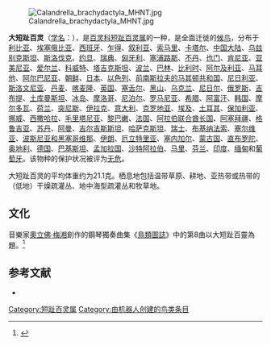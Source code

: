 {{Speciesbox
| name = 大短趾百灵
| image = Calandrella brachydactyla1.jpg
| status = LC | status_system = IUCN3.1
| genus = Calandrella
| species = brachydactyla
| authority = {{link-en|约翰·菲利普·阿基莱斯·莱斯勒|Johann Philipp Achilles Leisler|Leisler}}, 1814
| range_map = 
}}
[[File:Calandrella_brachydactyla_MHNT.jpg|thumb]]

'''大短趾百灵'''（[[学名|学名]]：{{lang|la|''Calandrella brachydactyla''}}），是[[百灵科|百灵科]][[短趾百灵属|短趾百灵属]]的一种，是全面迁徙的[[鸟类迁徙|候鸟]]，分布于[[利比亚|利比亚]]、[[埃塞俄比亚|埃塞俄比亚]]、[[西班牙|西班牙]]、[[乍得|乍得]]、[[叙利亚|叙利亚]]、[[索马里|索马里]]、[[卡塔尔|卡塔尔]]、[[中国大陆|中国大陆]]、[[乌兹别克斯坦|乌兹别克斯坦]]、[[斯洛伐克|斯洛伐克]]、[[约旦|约旦]]、[[瑞典|瑞典]]、[[匈牙利|匈牙利]]、[[塞浦路斯|塞浦路斯]]、[[不丹|不丹]]、[[也门|也门]]、[[肯尼亚|肯尼亚]]、[[亚美尼亚|亚美尼亚]]、[[爱尔兰|爱尔兰]]、[[科威特|科威特]]、[[塔吉克斯坦|塔吉克斯坦]]、[[波兰|波兰]]、[[巴林|巴林]]、[[比利时|比利时]]、[[阿尔及利亚|阿尔及利亚]]、[[马耳他|马耳他]]、[[阿尔巴尼亚|阿尔巴尼亚]]、[[朝鲜|朝鲜]]、[[日本|日本]]、[[以色列|以色列]]、[[前南斯拉夫的马其顿共和国|前南斯拉夫的马其顿共和国]]、[[尼日利亚|尼日利亚]]、[[斯洛文尼亚|斯洛文尼亚]]、[[丹麦|丹麦]]、[[喀麦隆|喀麦隆]]、[[英国|英国]]、[[塞舌尔|塞舌尔]]、[[黑山|黑山]]、[[乌克兰|乌克兰]]、[[尼日尔|尼日尔]]、[[俄罗斯|俄罗斯]]、[[吉布提|吉布提]]、[[土库曼斯坦|土库曼斯坦]]、[[冰岛|冰岛]]、[[摩洛哥|摩洛哥]]、[[尼泊尔|尼泊尔]]、[[罗马尼亚|罗马尼亚]]、[[希腊|希腊]]、[[阿富汗|阿富汗]]、[[韩国|韩国]]、[[摩尔多瓦|摩尔多瓦]]、[[荷兰|荷兰]]、[[突尼斯|突尼斯]]、[[伊拉克|伊拉克]]、[[意大利|意大利]]、[[克罗地亚|克罗地亚]]、[[埃及|埃及]]、[[土耳其|土耳其]]、[[保加利亚|保加利亚]]、[[挪威|挪威]]、[[西撒哈拉|西撒哈拉]]、[[毛里塔尼亚|毛里塔尼亚]]、[[黎巴嫩|黎巴嫩]]、[[法国|法国]]、[[阿拉伯联合酋长国|阿拉伯联合酋长国]]、[[阿塞拜疆|阿塞拜疆]]、[[格鲁吉亚|格鲁吉亚]]、[[苏丹|苏丹]]、[[阿曼|阿曼]]、[[吉尔吉斯斯坦|吉尔吉斯斯坦]]、[[哈萨克斯坦|哈萨克斯坦]]、[[瑞士|瑞士]]、[[布基纳法索|布基纳法索]]、[[塞尔维亚|塞尔维亚]]、[[波斯尼亚和黑塞哥维那|波斯尼亚和黑塞哥维那]]、[[伊朗|伊朗]]、[[厄立特里亚|厄立特里亚]]、[[塞内加尔|塞内加尔]]、[[蒙古国|蒙古国]]、[[直布罗陀|直布罗陀]]、[[奥地利|奥地利]]、[[德国|德国]]、[[巴基斯坦|巴基斯坦]]、[[孟加拉国|孟加拉国]]、[[沙特阿拉伯|沙特阿拉伯]]、[[马里|马里]]、[[芬兰|芬兰]]、[[印度|印度]]、[[缅甸|缅甸]]和[[葡萄牙|葡萄牙]]。该物种的保护状况被评为[[无危|无危]]。

大短趾百灵的平均体重约为21.1克。栖息地包括温带草原、耕地、亚热带或热带的（低地）干燥疏灌丛、地中海型疏灌丛和牧草地。

== 文化 ==
音樂家[[奧立佛·梅湘|奧立佛·梅湘]]創作的鋼琴獨奏曲集《[[鳥類圖誌|鳥類圖誌]]》中的第8曲以大短趾百靈為題。<ref>{{Cite book|title=Olivier Messiaen's Catalogue d'oiseaux: From Conception to Performance|last=Chadwick|first=Roderick|publisher=Cambridge University Press|year=2017|isbn=9780511843679|last2=Hill|first2=Peter}}</ref>

== 参考文献 ==
{{commons category|Calandrella brachydactyla}}
*{{cite web|url=http://www.birdlife.org/datazone/speciesfactsheet.php?id=8151&m=0|title=Calandrella brachydactyla|publisher=[[国际鸟盟|BirdLife.org]]|accessdate=2011-06-27|archive-date=2016-03-04|archive-url=https://web.archive.org/web/20160304220723/http://www.birdlife.org/datazone/speciesfactsheet.php?id=8151&m=0|dead-url=no}}
{{Taxonbar|from=Q24843}}

[[Category:短趾百灵属|Category:短趾百灵属]]
[[Category:由机器人创建的鸟类条目|Category:由机器人创建的鸟类条目]]